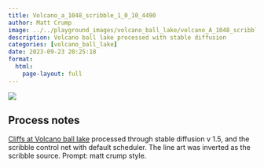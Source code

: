 ```yaml
---
title: Volcano_a_1048_scribble_1_0_10_4490
author: Matt Crump
image: ../../playground_images/volcano_ball_lake/volcano_A_1048_scribble_1_0_10_4490.jpeg
description: Volcano ball lake processed with stable diffusion
categories: [volcano_ball_lake]
date: 2023-09-23 20:25:18
format:
  html:
    page-layout: full
---
```


![](../../playground_images/volcano_ball_lake/volcano_A_1048_scribble_1_0_10_4490.jpeg)

## Process notes

[Cliffs at Volcano ball lake](https://www.crumplab.com/things/things/commissions/The_Cliffs_Of_Volcano_Ball_Lake.html) processed through stable diffusion v 1.5, and the scribble control net with default scheduler. The line art was inverted as the scribble source. Prompt: matt crump style.


